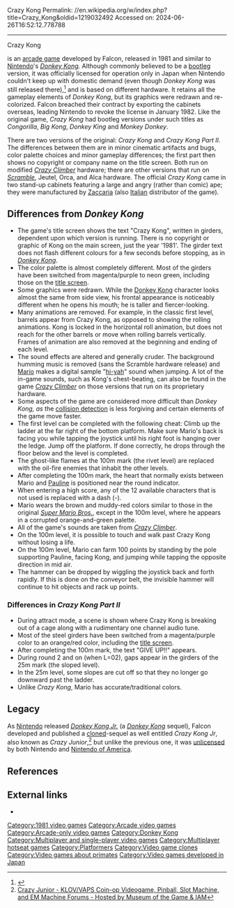 Crazy Kong
Permalink: //en.wikipedia.org/w/index.php?title=Crazy_Kong&oldid=1219032492
Accessed on: 2024-06-26T16:52:12.778788



------
Crazy Kong
{{for|the album by Wild Willy Barrett|Krazy Kong Album}}
{{More footnotes needed|date=May 2019}}

{{Infobox video game
|title = Crazy Kong
|image = 
|developer = Falcon
|publisher = Falcon
|designer = 
|release = [[1981 in video gaming|1981]]
|genre = [[Platform game|Platform]]
|modes = Up to 2 players, alternating turns
|series = ''[[Donkey Kong]]'' (not officially)
|platforms = [[Arcade game|Arcade]]
}}

{{nihongo|'''''Crazy Kong'''''|クレイジーコング|Kureijī Kongu}} is an [[arcade game]] developed by Falcon, released in 1981 and similar to [[Nintendo]]'s ''[[Donkey Kong (arcade game)|Donkey Kong]]''. Although commonly believed to be a [[Counterfeit|bootleg]] version, it was officially licensed for operation only in Japan when Nintendo couldn't keep up with domestic demand (even though ''Donkey Kong'' was still released there),<ref>{{cite web|url=https://scholar.google.com/scholar_case?case=14413211357527714092&q=564+F.+Supp.+937&hl=en&as_sdt=2,5|title=Nintendo v. Elcon, U.S. Dist. Ct., E.D. Michigan, October 4, 1982.}}</ref><!-- NOTE: KLOV and MAME are not reliable sources, so do not cite them for this --> and is based on different hardware. It retains all the gameplay elements of ''Donkey Kong'', but its graphics were redrawn and re-colorized. Falcon breached their contract by exporting the cabinets overseas, leading Nintendo to revoke the license in January 1982. Like the original game, ''Crazy Kong'' had bootleg versions under such titles as ''Congorilla'', ''Big Kong'', ''Donkey King'' and ''Monkey Donkey''.

There are two versions of the original: ''Crazy Kong'' and ''Crazy Kong Part II''. The differences between them are in minor cinematic artifacts and bugs, color palette choices and minor gameplay differences; the first part then shows no copyright or company name on the title screen. Both run on modified ''[[Crazy Climber]]'' hardware; there are other versions that run on ''[[Scramble (video game)|Scramble]]'', Jeutel, Orca, and Alca hardware. The official ''Crazy Kong'' came in two stand-up cabinets featuring a large and angry (rather than comic) ape; they were manufactured by [[Zaccaria (company)|Zaccaria]] (also [[Italy|Italian]] distributor of the game).

==Differences from ''Donkey Kong''==
* The game's title screen shows the text "Crazy Kong", written in girders, dependent upon which version is running. There is no copyright or graphic of Kong on the main screen, just the year '1981'. The girder text does not flash different colours for a few seconds before stopping, as in ''[[Donkey Kong (arcade game)|Donkey Kong]]''.
* The color palette is almost completely different. Most of the girders have been switched from magenta/purple to neon green, including those on the [[title screen]].
* Some graphics were redrawn. While the [[Donkey Kong (character)|Donkey Kong]] character looks almost the same from side view, his frontal appearance is noticeably different when he opens his mouth; he is taller and fiercer-looking.
* Many animations are removed. For example, in the classic first level, barrels appear from Crazy Kong, as opposed to showing the rolling animations. Kong is locked in the horizontal roll animation, but does not reach for the other barrels or move when rolling barrels vertically. Frames of animation are also removed at the beginning and ending of each level.
* The sound effects are altered and generally cruder. The background humming music is removed (sans the Scramble hardware release) and [[Mario]] makes a digital sample "[[hi-yah]]" sound when jumping. A lot of the in-game sounds, such as Kong's chest-beating, can also be found in the game ''[[Crazy Climber]]'' on those versions that run on its proprietary hardware.
* Some aspects of the game are considered{{By whom|date=August 2016}} more difficult than ''Donkey Kong, as'' the [[collision detection]] is less forgiving and certain elements of the game move faster.
* The first level can be completed with the following cheat: Climb up the ladder at the far right of the bottom platform. Make sure Mario's back is facing you while tapping the joystick until his right foot is hanging over the ledge. Jump off the platform. If done correctly, he drops through the floor below and the level is completed.
* The ghost-like flames at the 100m mark (the rivet level) are replaced with the oil-fire enemies that inhabit the other levels.
* After completing the 100m mark, the heart that normally exists between Mario and [[Pauline (Nintendo)|Pauline]] is positioned near the round indicator.
* When entering a high score, any of the 12 available characters that is not used is replaced with a dash (-).
* Mario wears the brown and muddy-red colors similar to those in the original ''[[Super Mario Bros.]]'', except in the 100m level, where he appears in a corrupted orange-and-green palette.
* All of the game's sounds are taken from ''[[Crazy Climber]]''.
* On the 100m level, it is possible to touch and walk past Crazy Kong without losing a life.
* On the 100m level, Mario can farm 100 points by standing by the pole supporting Pauline, facing Kong, and jumping while tapping the opposite direction in mid air. 
* The hammer can be dropped by wiggling the joystick back and forth rapidly. If this is done on the conveyor belt, the invisible hammer will continue to hit objects and rack up points.

===Differences in ''Crazy Kong Part II''===
* During attract mode, a scene is shown where Crazy Kong is breaking out of a cage along with a rudimentary one channel audio tune.
* Most of the steel girders have been switched from a magenta/purple color to an orange/red color, including the [[title screen]].
* After completing the 100m mark, the text "GIVE UP!!" appears.
* During round 2 and on (when L=02), gaps appear in the girders of the 25m mark (the sloped level).
* In the 25m level, some slopes are cut off so that they no longer go downward past the ladder.
* Unlike ''Crazy Kong'', Mario has accurate/traditional colors.

==Legacy==
As [[Nintendo]] released ''[[Donkey Kong Jr.]]'' (a ''[[Donkey Kong (arcade game)|Donkey Kong]]'' sequel), Falcon developed and published a [[Video game clone|cloned]]-sequel as well entitled ''Crazy Kong Jr'', also known as ''Crazy Junior'',<ref>[https://forums.arcade-museum.com/showthread.php?t=404907 Crazy Junior - KLOV/VAPS Coin-op Videogame, Pinball, Slot Machine, and EM Machine Forums - Hosted by Museum of the Game & IAM]</ref> but unlike the previous one, it was [[Copyright infringement|unlicensed]] by both Nintendo and [[Nintendo of America]].

==References==
{{Reflist}}

==External links==
*{{KLOV game|id=7430}}

{{Donkey Kong}}

[[Category:1981 video games]]
[[Category:Arcade video games]]
[[Category:Arcade-only video games]]
[[Category:Donkey Kong]]
[[Category:Multiplayer and single-player video games]]
[[Category:Multiplayer hotseat games]]
[[Category:Platformers]]
[[Category:Video game clones]]
[[Category:Video games about primates]]
[[Category:Video games developed in Japan]]